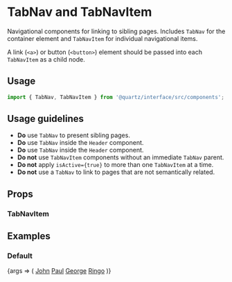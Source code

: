 
<Meta title="TabNav" component={TabNav} />

# TabNav and TabNavItem

Navigational components for linking to sibling pages. Includes `TabNav` for the container element and `TabNavItem` for individual navigational items.

A link (`<a>`) or button (`<button>`) element should be passed into each `TabNavItem` as a child node.

## Usage

```js
import { TabNav, TabNavItem } from '@quartz/interface/src/components';
```

## Usage guidelines

- **Do** use `TabNav` to present sibling pages.
- **Do** use `TabNav` inside the `Header` component.
- **Do** use `TabNav` inside the `Header` component.
- **Do not** use `TabNavItem` components without an immediate `TabNav` parent.
- **Do not** apply `isActive={true}` to more than one `TabNavItem` at a time.
- **Do not** use a `TabNav` to link to pages that are not semantically related.

## Props

<Props of={TabNav} />

### TabNavItem

<Props of={TabNavItem} />

## Examples

### Default

<Canvas>
	<Story name="Default">
		{args => (
			<TabNav>
				<TabNavItem isActive={true}>
					<a style={{color: 'inherit'}} href="#">John</a>
				</TabNavItem>
				<TabNavItem>
					<a style={{color: 'inherit'}} href="#">Paul</a>
				</TabNavItem>
				<TabNavItem>
					<a style={{color: 'inherit'}} href="#">George</a>
				</TabNavItem>
				<TabNavItem>
					<a style={{color: 'inherit'}} href="#">Ringo</a>
				</TabNavItem>
			</TabNav>
		)}
	</Story>
</Canvas>

